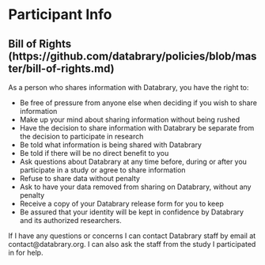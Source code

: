 # Participant Info

## Bill of Rights (https://github.com/databrary/policies/blob/master/bill-of-rights.md)
As a person who shares information with Databrary, you have the right to:

- Be free of pressure from anyone else when deciding if you wish to share information
- Make up your mind about sharing information without being rushed
- Have the decision to share information with Databrary be separate from the decision to participate in research
- Be told what information is being shared with Databrary
- Be told if there will be no direct benefit to you
- Ask questions about Databrary at any time before, during or after you participate in a study or agree to share information
- Refuse to share data without penalty
- Ask to have your data removed from sharing on Databrary, without any penalty
- Receive a copy of your Databrary release form for you to keep
- Be assured that your identity will be kept in confidence by Databrary and its authorized researchers.

If I have any questions or concerns I can contact Databrary staff by email at contact@databrary.org. I can also ask the staff from the study I participated in for help.